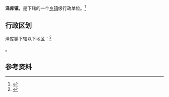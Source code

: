 {{中国乡级行政区|37/10/81/104/000}}

'''泽库镇'''，是{{PRC admin/fullname|37/10/81/104/000|3}}下辖的一个[[乡镇|乡镇]]级行政单位。<ref>{{PRC admin/ref sgc|{{PRC admin/parent|37/10/81/104/000}}}}</ref>

== 行政区划 ==

泽库镇下辖以下地区：<ref>{{PRC admin/ref sgc|37/10/81/104/000}}</ref>

{{PRC admin/children|37/10/81/104/000}}。

== 参考资料 ==

{{reflist}}

{{行政区划小作品}}
{{PRC admin/navcat|37/10/81/104/000}}